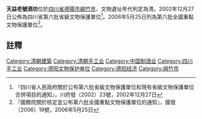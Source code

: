 {{msg:四川省文物保護單位
|名稱 = 天益老號酒坊
|編號 = 89
|圖片 = 
|級別 = S6
|分類 = 
|時代 = [[清代|清代]]
|地点 = [[四川省|四川省]][[德陽市|德陽市]][[綿竹市|綿竹市]]
|坐標 =
|登錄 = 2002年12月27日
}}
{{msg:四川省文物保護單位
|名稱 = 劍南春酒坊遺址
|編號 = 184
|圖片 = 
|級別 = 106
|分類 = 
|時代 = 清
|地点 = [[四川省|四川省]][[綿竹市|綿竹市]]
|坐標 =
|登錄 = 2006年5月25日
}}
'''天益老號酒坊'''位於[[四川省|四川省]][[德陽市|德陽市]][[綿竹市|綿竹市]]，文物遺址年代判定為清。2002年12月27日公佈為四川省第六批省級文物保護單位<ref>『四川省人民政府關於公布第六批省級文物保護單位和現有省級文物保護單位合併項目的通知』，川府發（2002）23號，2002年12月27日</ref>。2006年5月25日列為第六批全國重點文物保護單位<ref>『國務院關於核定並公布第六批全國重點文物保護單位的通知』，國發〔2006〕19號，2006年5月25日</ref>。
==註釋==
{{reflist}}
{{文物保護單位小作品}}
{{四川全國重點文物保護單位}}
{{中国白酒酿造古遗址}}
[[Category:清朝建築|Category:清朝建築]]
[[Category:清朝手工业|Category:清朝手工业]]
[[Category:中国制酒业|Category:中国制酒业]]
[[Category:四川手工业|Category:四川手工业]]
[[Category:德阳文物保护单位|Category:德阳文物保护单位]]
[[Category:德阳经济|Category:德阳经济]]
[[Category:绵竹市|Category:绵竹市]]